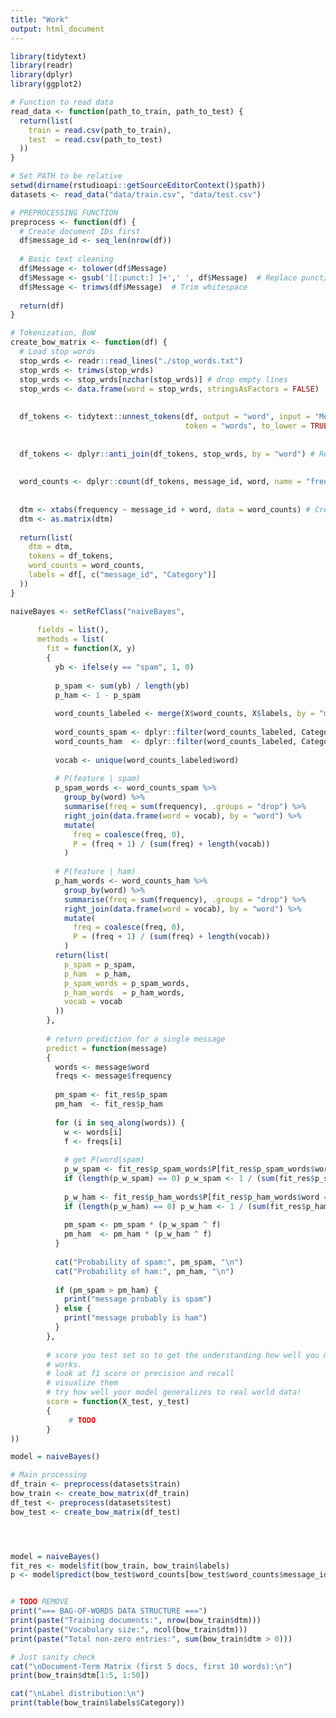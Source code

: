 ```yaml
---
title: "Work"
output: html_document
---
```


```r
library(tidytext)
library(readr)
library(dplyr)
library(ggplot2)
```

```r
# Function to read data
read_data <- function(path_to_train, path_to_test) {
  return(list(
    train = read.csv(path_to_train),
    test  = read.csv(path_to_test)
  ))
}

# Set PATH to be relative
setwd(dirname(rstudioapi::getSourceEditorContext()$path))
datasets <- read_data("data/train.csv", "data/test.csv")
```

```r
# PREPROCESSING FUNCTION
preprocess <- function(df) {
  # Create document IDs first
  df$message_id <- seq_len(nrow(df))
  
  # Basic text cleaning
  df$Message <- tolower(df$Message)
  df$Message <- gsub('[[:punct:] ]+',' ', df$Message)  # Replace punct/spaces with single space
  df$Message <- trimws(df$Message)  # Trim whitespace
  
  return(df)
}
```

```r
# Tokenization, BoW
create_bow_matrix <- function(df) {
  # Load stop words
  stop_wrds <- readr::read_lines("./stop_words.txt")
  stop_wrds <- trimws(stop_wrds)
  stop_wrds <- stop_wrds[nzchar(stop_wrds)] # drop empty lines
  stop_wrds <- data.frame(word = stop_wrds, stringsAsFactors = FALSE)
  
  
  df_tokens <- tidytext::unnest_tokens(df, output = "word", input = "Message", 
                                       token = "words", to_lower = TRUE) # Tokenize messages
  
  
  df_tokens <- dplyr::anti_join(df_tokens, stop_wrds, by = "word") # Remove stop words
  
  
  word_counts <- dplyr::count(df_tokens, message_id, word, name = "frequency") # Count word frequencies per document
  
  
  dtm <- xtabs(frequency ~ message_id + word, data = word_counts) # Create document-term matrix (DTM)
  dtm <- as.matrix(dtm)
  
  return(list(
    dtm = dtm,
    tokens = df_tokens,
    word_counts = word_counts,
    labels = df[, c("message_id", "Category")]
  ))
}
```

```r
naiveBayes <- setRefClass("naiveBayes",
 
      fields = list(),
      methods = list(
        fit = function(X, y)
        {
          yb <- ifelse(y == "spam", 1, 0)
          
          p_spam <- sum(yb) / length(yb)
          p_ham <- 1 - p_spam
          
          word_counts_labeled <- merge(X$word_counts, X$labels, by = "message_id")
          
          word_counts_spam <- dplyr::filter(word_counts_labeled, Category == "spam")
          word_counts_ham  <- dplyr::filter(word_counts_labeled, Category == "ham")
          
          vocab <- unique(word_counts_labeled$word)
          
          # P(feature | spam)
          p_spam_words <- word_counts_spam %>%
            group_by(word) %>%
            summarise(freq = sum(frequency), .groups = "drop") %>%
            right_join(data.frame(word = vocab), by = "word") %>%
            mutate(
              freq = coalesce(freq, 0),
              P = (freq + 1) / (sum(freq) + length(vocab))  
            )
          
          # P(feature | ham)
          p_ham_words <- word_counts_ham %>%
            group_by(word) %>%
            summarise(freq = sum(frequency), .groups = "drop") %>%
            right_join(data.frame(word = vocab), by = "word") %>%
            mutate(
              freq = coalesce(freq, 0), 
              P = (freq + 1) / (sum(freq) + length(vocab))
            )
          return(list(
            p_spam = p_spam,
            p_ham  = p_ham,
            p_spam_words = p_spam_words,
            p_ham_words  = p_ham_words,
            vocab = vocab
          ))
        },
                    
        # return prediction for a single message 
        predict = function(message)
        {
          words <- message$word
          freqs <- message$frequency
          
          pm_spam <- fit_res$p_spam
          pm_ham  <- fit_res$p_ham
          
          for (i in seq_along(words)) {
            w <- words[i]
            f <- freqs[i]
            
            # get P(word|spam)
            p_w_spam <- fit_res$p_spam_words$P[fit_res$p_spam_words$word == w]
            if (length(p_w_spam) == 0) p_w_spam <- 1 / (sum(fit_res$p_spam_words$freq) + length(fit_res$vocab))
            
            p_w_ham <- fit_res$p_ham_words$P[fit_res$p_ham_words$word == w]
            if (length(p_w_ham) == 0) p_w_ham <- 1 / (sum(fit_res$p_ham_words$freq) + length(fit_res$vocab))
            
            pm_spam <- pm_spam * (p_w_spam ^ f)
            pm_ham  <- pm_ham * (p_w_ham ^ f)
          }
          
          cat("Probability of spam:", pm_spam, "\n")
          cat("Probability of ham:", pm_ham, "\n")
          
          if (pm_spam > pm_ham) {
            print("message probably is spam")
          } else {
            print("message probably is ham")
          }
        },
        
        # score you test set so to get the understanding how well you model
        # works.
        # look at f1 score or precision and recall
        # visualize them 
        # try how well your model generalizes to real world data! 
        score = function(X_test, y_test)
        {
             # TODO
        }
))

model = naiveBayes()

```


```r

# Main processing
df_train <- preprocess(datasets$train)
bow_train <- create_bow_matrix(df_train)
df_test <- preprocess(datasets$test)
bow_test <- create_bow_matrix(df_test)




model = naiveBayes()
fit_res <- model$fit(bow_train, bow_train$labels)
p <- model$predict(bow_test$word_counts[bow_test$word_counts$message_id == 38, ])


# TODO REMOVE
print("=== BAG-OF-WORDS DATA STRUCTURE ===")
print(paste("Training documents:", nrow(bow_train$dtm)))
print(paste("Vocabulary size:", ncol(bow_train$dtm)))
print(paste("Total non-zero entries:", sum(bow_train$dtm > 0)))

# Just sanity check
cat("\nDocument-Term Matrix (first 5 docs, first 10 words):\n")
print(bow_train$dtm[1:5, 1:50])

cat("\nLabel distribution:\n")
print(table(bow_train$labels$Category))
```
